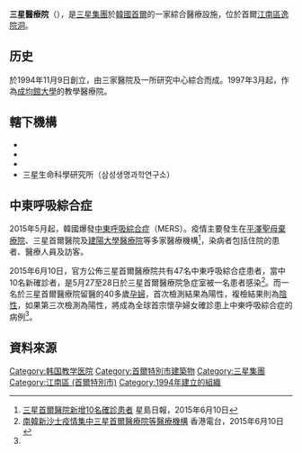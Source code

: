 {{Infobox Korean name
|img=Kangbuk Samsung Hospital.JPG
|caption=江北三星醫院
|hangul=삼성의료원
|hanja={{linktext|三|星|醫|療|院}}
|rr=Samseong uiryowon
|mr=Samsŏng uiryowŏn
|}}

'''三星醫療院'''（{{lang-ko|'''삼성의료원'''}}），是[[三星集團|三星集團]]於[[韓國|韓國]][[首爾|首爾]]的一家綜合醫療設施，位於首爾[[江南區_(首爾)|江南區]][[逸院洞|逸院洞]]。

==历史==
於1994年11月9日創立，由三家醫院及一所研究中心綜合而成。1997年3月起，作為[[成均館大學|成均館大學]]的教學醫療院。

==轄下機構==
*{{link-ko|三星首爾醫院|삼성서울병원}}
*{{link-ko|江北三星醫院|강북삼성병원}}
*{{link-ko|成均館大學三星昌原醫院|성균관대학교 삼성창원병원}}
*三星生命科學研究所（삼성생명과학연구소）

==中東呼吸綜合症==
{{main|2015年南韓中東呼吸綜合症爆發}}

2015年5月起，韓國爆發[[中東呼吸綜合症|中東呼吸綜合症]]（MERS）。疫情主要發生在[[平澤聖母棄療院|平澤聖母棄療院]]、三星首爾醫院及[[建陽大學醫療院|建陽大學醫療院]]等多家醫療機構<ref name="singtao1">[https://hk.news.yahoo.com/%E4%B8%89%E6%98%9F%E9%A6%96%E7%88%BE%E9%86%AB%E9%99%A2%E6%96%B0%E5%A2%9E10%E5%90%8D%E7%A2%BA%E8%A8%BA%E6%82%A3%E8%80%85-014500642.html 三星首爾醫院新增10名確診患者] {{Wayback|url=https://hk.news.yahoo.com/%E4%B8%89%E6%98%9F%E9%A6%96%E7%88%BE%E9%86%AB%E9%99%A2%E6%96%B0%E5%A2%9E10%E5%90%8D%E7%A2%BA%E8%A8%BA%E6%82%A3%E8%80%85-014500642.html |date=20160305204721 }} 星島日報，2015年6月10日</ref>，染病者包括住院的患者、醫療人員及訪客。

2015年6月10日，官方公佈三星首爾醫療院共有47名中東呼吸綜合症患者，當中10名新確診者，是5月27至28日於三星首爾醫療院急症室被一名患者感染<ref name="rthk1">[http://rthk.hk/rthk/news/expressnews/20150610/news_20150610_55_1106340.htm 南韓新沙士疫情集中三星首爾醫療院等醫療機構] {{Wayback|url=http://rthk.hk/rthk/news/expressnews/20150610/news_20150610_55_1106340.htm |date=20160101072356 }} 香港電台，2015年6月10日</ref>。而一名於三星首爾醫療院留醫的40多歲[[孕婦|孕婦]]，首次檢測結果為陽性，複檢結果則為[[陰性反應|陰性]]，如果第三次檢測為陽性，將成為全球首宗懷孕婦女確診患上中東呼吸綜合症的病例<ref name="singtao1"/>。

==資料來源==
{{references}}

{{三星集团}}
[[Category:韩国教学医院|Category:韩国教学医院]]
[[Category:首爾特別市建築物|Category:首爾特別市建築物]]
[[Category:三星集團|Category:三星集團]]
[[Category:江南區_(首爾特別市)|Category:江南區 (首爾特別市)]]
[[Category:1994年建立的組織|Category:1994年建立的組織]]